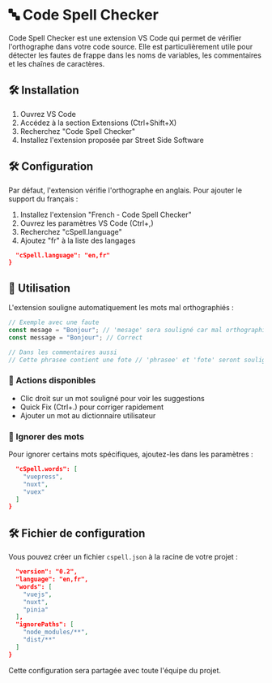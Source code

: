 
# 🔤 Code Spell Checker

Code Spell Checker est une extension VS Code qui permet de vérifier l'orthographe dans votre code source. Elle est particulièrement utile pour détecter les fautes de frappe dans les noms de variables, les commentaires et les chaînes de caractères.

## 🛠️ Installation

1. Ouvrez VS Code
2. Accédez à la section Extensions (Ctrl+Shift+X)
3. Recherchez "Code Spell Checker"
4. Installez l'extension proposée par Street Side Software

## 🛠️ Configuration

Par défaut, l'extension vérifie l'orthographe en anglais. Pour ajouter le support du français :

1. Installez l'extension "French - Code Spell Checker"
2. Ouvrez les paramètres VS Code (Ctrl+,)
3. Recherchez "cSpell.language"
4. Ajoutez "fr" à la liste des langages


```json copy
  "cSpell.language": "en,fr"
}
```

## 📘 Utilisation

L'extension souligne automatiquement les mots mal orthographiés :


```js copy
// Exemple avec une faute
const mesage = "Bonjour"; // 'mesage' sera souligné car mal orthographié
const message = "Bonjour"; // Correct

// Dans les commentaires aussi
// Cette phrasee contient une fote // 'phrasee' et 'fote' seront soulignés
```

### 📘 Actions disponibles

- Clic droit sur un mot souligné pour voir les suggestions
- Quick Fix (Ctrl+.) pour corriger rapidement
- Ajouter un mot au dictionnaire utilisateur

### 📘 Ignorer des mots

Pour ignorer certains mots spécifiques, ajoutez-les dans les paramètres :

```json copy
  "cSpell.words": [
    "vuepress",
    "nuxt",
    "vuex"
  ]
}
```

## 🛠️ Fichier de configuration

Vous pouvez créer un fichier `cspell.json` à la racine de votre projet :

```json copy
  "version": "0.2",
  "language": "en,fr",
  "words": [
    "vuejs",
    "nuxt",
    "pinia"
  ],
  "ignorePaths": [
    "node_modules/**",
    "dist/**"
  ]
}
```

Cette configuration sera partagée avec toute l'équipe du projet.

